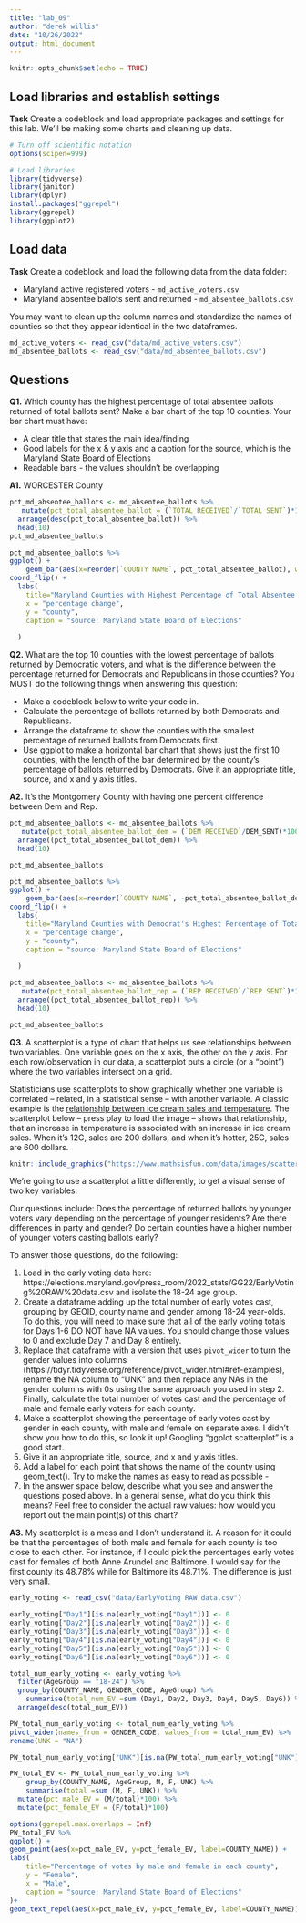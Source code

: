 ```yaml
---
title: "lab_09"
author: "derek willis"
date: "10/26/2022"
output: html_document
---
```


```r
knitr::opts_chunk$set(echo = TRUE)
```

## Load libraries and establish settings

**Task** Create a codeblock and load appropriate packages and settings for this lab. We'll be making some charts and cleaning up data.

```r
# Turn off scientific notation
options(scipen=999)

# Load libraries
library(tidyverse)
library(janitor)
library(dplyr)
install.packages("ggrepel")
library(ggrepel)
library(ggplot2)
```

## Load data

**Task** Create a codeblock and load the following data from the data folder:

* Maryland active registered voters - `md_active_voters.csv`
* Maryland absentee ballots sent and returned - `md_absentee_ballots.csv`

You may want to clean up the column names and standardize the names of counties so that they appear identical in the two dataframes.

```r
md_active_voters <- read_csv("data/md_active_voters.csv")
md_absentee_ballots <- read_csv("data/md_absentee_ballots.csv")
```


## Questions 

**Q1.** Which county has the highest percentage of total absentee ballots returned of total ballots sent? Make a bar chart of the top 10 counties. Your bar chart must have:

* A clear title that states the main idea/finding
* Good labels for the x & y axis and a caption for the source, which is the Maryland State Board of Elections
* Readable bars - the values shouldn't be overlapping

**A1.** 
WORCESTER County

```r
pct_md_absentee_ballots <- md_absentee_ballots %>% 
   mutate(pct_total_absentee_ballot = (`TOTAL RECEIVED`/`TOTAL SENT`)*100) %>% 
  arrange(desc(pct_total_absentee_ballot)) %>% 
  head(10)
pct_md_absentee_ballots
```

```r
pct_md_absentee_ballots %>% 
ggplot() +
    geom_bar(aes(x=reorder(`COUNTY NAME`, pct_total_absentee_ballot), weight=pct_total_absentee_ballot)) +
coord_flip() + 
  labs(
    title="Maryland Counties with Highest Percentage of Total Absentee Ballots",
    x = "percentage change",
    y = "county",
    caption = "source: Maryland State Board of Elections"
     
  )

```

**Q2.** What are the top 10 counties with the lowest percentage of ballots returned by Democratic voters, and what is the difference between the percentage returned for Democrats and Republicans in those counties? You MUST do the following things when answering this question:

* Make a codeblock below to write your code in.
* Calculate the percentage of ballots returned by both Democrats and Republicans.
* Arrange the dataframe to show the counties with the smallest percentage of returned ballots from Democrats first.
* Use ggplot to make a horizontal bar chart that shows just the first 10 counties, with the length of the bar determined by the county's percentage of ballots returned by Democrats. Give it an appropriate title, source, and x and y axis titles. 

**A2.** It's the Montgomery County with having one percent difference between Dem and Rep. 

```r
pct_md_absentee_ballots <- md_absentee_ballots %>% 
   mutate(pct_total_absentee_ballot_dem = (`DEM RECEIVED`/DEM_SENT)*100) %>% 
  arrange((pct_total_absentee_ballot_dem)) %>% 
  head(10)

pct_md_absentee_ballots

```

```r
pct_md_absentee_ballots %>% 
ggplot() +
    geom_bar(aes(x=reorder(`COUNTY NAME`, -pct_total_absentee_ballot_dem), weight=pct_total_absentee_ballot_dem)) +
coord_flip() + 
  labs(
    title="Maryland Counties with Democrat's Highest Percentage of Total Absentee Ballots",
    x = "percentage change",
    y = "county",
    caption = "source: Maryland State Board of Elections"
     
  )


```


```r

pct_md_absentee_ballots <- md_absentee_ballots %>% 
   mutate(pct_total_absentee_ballot_rep = (`REP RECEIVED`/`REP SENT`)*100) %>% 
  arrange((pct_total_absentee_ballot_rep)) %>% 
  head(10)

pct_md_absentee_ballots

```


**Q3.**  A scatterplot is a type of chart that helps us see relationships between two variables. One variable goes on the x axis, the other on the y axis.  For each row/observation in our data, a scatterplot puts a circle (or a "point") where the two variables intersect on a grid. 

Statisticians use scatterplots to show graphically whether one variable is correlated -- related, in a statistical sense -- with another variable.  A classic example is the [relationship between ice cream sales and temperature](https://www.mathsisfun.com/data/scatter-xy-plots.html). The scatterplot below -- press play to load the image -- shows that relationship, that an increase in temperature is associated with an increase in ice cream sales. When it's 12C, sales are 200 dollars, and when it's hotter, 25C, sales are 600 dollars.

```r
knitr::include_graphics("https://www.mathsisfun.com/data/images/scatter-ice-cream1.svg")
```

We're going to use a scatterplot a little differently, to get a visual sense of two key variables: 

Our questions include: Does the percentage of returned ballots by younger voters vary depending on the percentage of younger residents? Are there differences in party and gender? Do certain counties have a higher number of younger voters casting ballots early?

To answer those questions, do the following:

1. Load in the early voting data here: https://elections.maryland.gov/press_room/2022_stats/GG22/EarlyVoting%20RAW%20data.csv and isolate the 18-24 age group.
2. Create a dataframe adding up the total number of early votes cast, grouping by GEOID, county name and gender among 18-24 year-olds. To do this, you will need to make sure that all of the early voting totals for Days 1-6 DO NOT have NA values. You should change those values to 0 and exclude Day 7 and Day 8 entirely.
3. Replace that dataframe with a version that uses `pivot_wider` to turn the gender values into columns (https://tidyr.tidyverse.org/reference/pivot_wider.html#ref-examples), rename the NA column to "UNK" and then replace any NAs in the gender columns with 0s using the same approach you used in step 2. Finally, calculate the total number of votes cast and the percentage of male and female early voters for each county.
4. Make a scatterplot showing the percentage of early votes cast by gender in each county, with male and female on separate axes. I didn't show you how to do this, so look it up! Googling "ggplot scatterplot" is a good start.
4. Give it an appropriate title, source, and x and y axis titles.
5. Add a label for each point that shows the name of the county using geom_text(). Try to make the names as easy to read as possible - 
6. In the answer space below, describe what you see and answer the questions posed above. In a general sense, what do you think this means? Feel free to consider the actual raw values: how would you report out the main point(s) of this chart?

**A3.**
My scatterplot is a mess and I don't understand it. A reason for it could be that the percentages of both male and female for each county is too close to each other. For instance, if I could pick the percentages early votes cast for females of both Anne Arundel and Baltimore. I would say for the first county its 48.78% while for Baltimore its 48.71%. The difference is just very small. 


```r
early_voting <- read_csv("data/EarlyVoting RAW data.csv") 
```

```r
early_voting["Day1"][is.na(early_voting["Day1"])] <- 0 
early_voting["Day2"][is.na(early_voting["Day2"])] <- 0 
early_voting["Day3"][is.na(early_voting["Day3"])] <- 0 
early_voting["Day4"][is.na(early_voting["Day4"])] <- 0 
early_voting["Day5"][is.na(early_voting["Day5"])] <- 0 
early_voting["Day6"][is.na(early_voting["Day6"])] <- 0 

```

```r
total_num_early_voting <- early_voting %>% 
  filter(AgeGroup == "18-24") %>% 
  group_by(COUNTY_NAME, GENDER_CODE, AgeGroup) %>% 
    summarise(total_num_EV =sum (Day1, Day2, Day3, Day4, Day5, Day6)) %>% 
  arrange(desc(total_num_EV))
```

```r
PW_total_num_early_voting <- total_num_early_voting %>% 
pivot_wider(names_from = GENDER_CODE, values_from = total_num_EV) %>% 
rename(UNK = "NA")
```

```r
PW_total_num_early_voting["UNK"][is.na(PW_total_num_early_voting["UNK"])] <- 0 

```

```r
PW_total_EV <- PW_total_num_early_voting %>% 
    group_by(COUNTY_NAME, AgeGroup, M, F, UNK) %>% 
    summarise(total =sum (M, F, UNK)) %>% 
  mutate(pct_male_EV = (M/total)*100) %>% 
  mutate(pct_female_EV = (F/total)*100) 
```

```r
options(ggrepel.max.overlaps = Inf)
PW_total_EV %>% 
ggplot() +
geom_point(aes(x=pct_male_EV, y=pct_female_EV, label=COUNTY_NAME)) +
labs(
    title="Percentage of votes by male and female in each county",
    y = "Female",
    x = "Male",
    caption = "source: Maryland State Board of Elections"
)+
geom_text_repel(aes(x=pct_male_EV, y=pct_female_EV, label=COUNTY_NAME))
```

